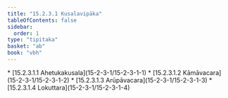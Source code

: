 ```yaml
---
title: "15.2.3.1 Kusalavipāka"
tableOfContents: false
sidebar:
  order: 1
type: "tipitaka"
basket: "ab"
book: "vbh"
---
```



<DynamicBreadcrumb />



<TableOfContents book="vbh" section="15.2.3.1">
* [15.2.3.1.1 Ahetukakusala](15-2-3-1/15-2-3-1-1)
* [15.2.3.1.2 Kāmāvacara](15-2-3-1/15-2-3-1-2)
* [15.2.3.1.3 Arūpāvacara](15-2-3-1/15-2-3-1-3)
* [15.2.3.1.4 Lokuttara](15-2-3-1/15-2-3-1-4)
</TableOfContents>